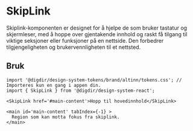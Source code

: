 
<Meta of={SkipLinkStories} />

# SkipLink

Skiplink-komponenten er designet for å hjelpe de som bruker tastatur og skjermleser, med å hoppe over gjentakende innhold og raskt få tilgang til viktige seksjoner eller funksjoner på en nettside.
Den forbedrer tilgjengeligheten og brukervennligheten til et nettsted.

<Primary />
<Controls />

## Bruk

```tsx
import '@digdir/design-system-tokens/brand/altinn/tokens.css'; // Importeres kun en gang i appen din.
import { SkipLink } from '@digdir/design-system-react';

<SkipLink href='#main-content'>Hopp til hovedinnhold</SkipLink>

<main id='main-content' tabIndex={-1} >
  Region som kan motta fokus fra skiplink.
</main>
```
